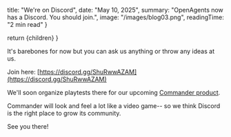 
  title: "We're on Discord",
  date: "May 10, 2025",
  summary: "OpenAgents now has a Discord. You should join.",
  image: "/images/blog03.png",
  readingTime: "2 min read"
}

  return <BlogLayout metadata={metadata}>{children}</BlogLayout>
}

It's barebones for now but you can ask us anything or throw any ideas at us.

Join here: [https://discord.gg/ShuRwwAZAM](https://discord.gg/ShuRwwAZAM)

We'll soon organize playtests there for our upcoming [Commander product](https://x.com/OpenAgentsInc/status/1919797578452869267).

Commander will look and feel a lot like a video game-- so we think Discord is the right place to grow its community.

See you there!